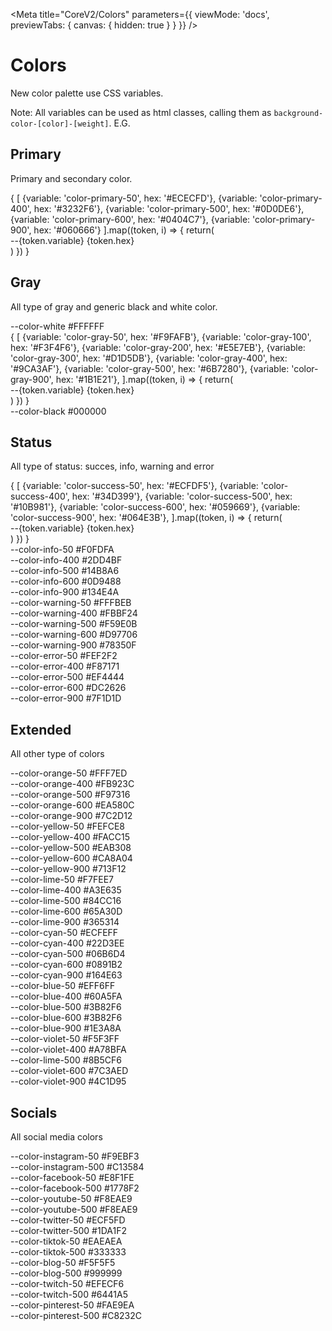 
<Meta
  title="CoreV2/Colors"
  parameters={{
    viewMode: 'docs',
    previewTabs: { canvas: { hidden: true } }
  }}
/>

# Colors

New color palette use CSS variables.

Note: All variables can be used as html classes, calling them as `background-color-[color]-[weight]`.
E.G. <div class="background-color-primary-50 font-color-gray-900">

## Primary

Primary and secondary color.

<div class="fx-col fx-gap-px-20">
  <div class="fx-row">
    <div class="palette-container">
      {
        [
          {variable: 'color-primary-50', hex: '#ECECFD'},
          {variable: 'color-primary-400', hex: '#3232F6'},
          {variable: 'color-primary-500', hex: '#0D0DE6'},
          {variable: 'color-primary-600', hex: '#0404C7'},
          {variable: 'color-primary-900', hex: '#060666'}
        ].map((token, i) => {
          return(
            <div key={i} class={token.variable + " color-container-v2"}>
              <span>--{token.variable}</span>
              <span>{token.hex}</span>
            </div>
          )
        })
      }
    </div>
  </div>
</div>

## Gray

All type of gray and generic black and white color.

<div class="fx-col fx-gap-px-20">
  <div class="fx-row fx-gap-px-20">
    <div class="palette-container">
      <div class="color-container-v2 color-white">
        <span>--color-white</span>
        <span>#FFFFFF</span>
      </div>
    </div>
    <div class="palette-container">
      {
        [
          {variable: 'color-gray-50', hex: '#F9FAFB'},
          {variable: 'color-gray-100', hex: '#F3F4F6'},
          {variable: 'color-gray-200', hex: '#E5E7EB'},
          {variable: 'color-gray-300', hex: '#D1D5DB'},
          {variable: 'color-gray-400', hex: '#9CA3AF'},
          {variable: 'color-gray-500', hex: '#6B7280'},
          {variable: 'color-gray-900', hex: '#1B1E21'},
        ].map((token, i) => {
          return(
            <div key={i} class={token.variable + " color-container-v2"}>
              <span>--{token.variable}</span>
              <span>{token.hex}</span>
            </div>
          )
        })
      }
    </div>
    <div class="palette-container">
      <div class="color-container-v2 color-black">
        <span>--color-black</span>
        <span>#000000</span>
      </div>
    </div>
  </div>
</div>

## Status

All type of status: succes, info, warning and error

<div class="fx-col fx-gap-px-20">
  <div class="fx-row fx-gap-px-20">
    <div class="palette-container">
      {
        [
          {variable: 'color-success-50', hex: '#ECFDF5'},
          {variable: 'color-success-400', hex: '#34D399'},
          {variable: 'color-success-500', hex: '#10B981'},
          {variable: 'color-success-600', hex: '#059669'},
          {variable: 'color-success-900', hex: '#064E3B'},
        ].map((token, i) => {
          return(
            <div key={i} class={token.variable + " color-container-v2"}>
              <span>--{token.variable}</span>
              <span>{token.hex}</span>
            </div>
          )
        })
      }
    </div>
    <div class="palette-container">
      <div class="color-container-v2 color-info-50">
        <span>--color-info-50</span>
        <span>#F0FDFA</span>
      </div>
      <div class="color-container-v2 color-info-400">
        <span>--color-info-400</span>
        <span>#2DD4BF</span>
      </div>
      <div class="color-container-v2 color-info-500">
        <span>--color-info-500</span>
        <span>#14B8A6</span>
      </div>
      <div class="color-container-v2 color-info-600">
        <span>--color-info-600</span>
        <span>#0D9488</span>
      </div>
      <div class="color-container-v2 color-info-900">
        <span>--color-info-900</span>
        <span>#134E4A</span>
      </div>
    </div>
    <div class="palette-container">
      <div class="color-container-v2 color-warning-50">
        <span>--color-warning-50</span>
        <span>#FFFBEB</span>
      </div>
      <div class="color-container-v2 color-warning-400">
        <span>--color-warning-400</span>
        <span>#FBBF24</span>
      </div>
      <div class="color-container-v2 color-warning-500">
        <span>--color-warning-500</span>
        <span>#F59E0B</span>
      </div>
      <div class="color-container-v2 color-warning-600">
        <span>--color-warning-600</span>
        <span>#D97706</span>
      </div>
      <div class="color-container-v2 color-warning-900">
        <span>--color-warning-900</span>
        <span>#78350F</span>
      </div>
    </div>
    <div class="palette-container">
      <div class="color-container-v2 color-error-50">
        <span>--color-error-50</span>
        <span>#FEF2F2</span>
      </div>
      <div class="color-container-v2 color-error-400">
        <span>--color-error-400</span>
        <span>#F87171</span>
      </div>
      <div class="color-container-v2 color-error-500">
        <span>--color-error-500</span>
        <span>#EF4444</span>
      </div>
      <div class="color-container-v2 color-error-600">
        <span>--color-error-600</span>
        <span>#DC2626</span>
      </div>
      <div class="color-container-v2 color-error-900">
        <span>--color-error-900</span>
        <span>#7F1D1D</span>
      </div>
    </div>
  </div>
</div>

## Extended

All other type of colors

<div class="fx-col fx-gap-px-20">
  <div class="fx-row fx-gap-px-20">
    <div class="palette-container">
      <div class="color-container-v2 color-orange-50">
        <span>--color-orange-50</span>
        <span>#FFF7ED</span>
      </div>
      <div class="color-container-v2 color-orange-400">
        <span>--color-orange-400</span>
        <span>#FB923C</span>
      </div>
      <div class="color-container-v2 color-orange-500">
        <span>--color-orange-500</span>
        <span>#F97316</span>
      </div>
      <div class="color-container-v2 color-orange-600">
        <span>--color-orange-600</span>
        <span>#EA580C</span>
      </div>
      <div class="color-container-v2 color-orange-900">
        <span>--color-orange-900</span>
        <span>#7C2D12</span>
      </div>
    </div>
    <div class="palette-container">
      <div class="color-container-v2 color-yellow-50">
        <span>--color-yellow-50</span>
        <span>#FEFCE8</span>
      </div>
      <div class="color-container-v2 color-yellow-400">
        <span>--color-yellow-400</span>
        <span>#FACC15</span>
      </div>
      <div class="color-container-v2 color-yellow-500">
        <span>--color-yellow-500</span>
        <span>#EAB308</span>
      </div>
      <div class="color-container-v2 color-yellow-600">
        <span>--color-yellow-600</span>
        <span>#CA8A04</span>
      </div>
      <div class="color-container-v2 color-yellow-900">
        <span>--color-yellow-900</span>
        <span>#713F12</span>
      </div>
    </div>
    <div class="palette-container">
      <div class="color-container-v2 color-lime-50">
        <span>--color-lime-50</span>
        <span>#F7FEE7</span>
      </div>
      <div class="color-container-v2 color-lime-400">
        <span>--color-lime-400</span>
        <span>#A3E635</span>
      </div>
      <div class="color-container-v2 color-lime-500">
        <span>--color-lime-500</span>
        <span>#84CC16</span>
      </div>
      <div class="color-container-v2 color-lime-600">
        <span>--color-lime-600</span>
        <span>#65A30D</span>
      </div>
      <div class="color-container-v2 color-lime-900">
        <span>--color-lime-900</span>
        <span>#365314</span>
      </div>
    </div>
  </div>
  <div class="fx-row fx-gap-px-20">
    <div class="palette-container">
      <div class="color-container-v2 color-cyan-50">
        <span>--color-cyan-50</span>
        <span>#ECFEFF</span>
      </div>
      <div class="color-container-v2 color-cyan-400">
        <span>--color-cyan-400</span>
        <span>#22D3EE</span>
      </div>
      <div class="color-container-v2 color-cyan-500">
        <span>--color-cyan-500</span>
        <span>#06B6D4</span>
      </div>
      <div class="color-container-v2 color-cyan-600">
        <span>--color-cyan-600</span>
        <span>#0891B2</span>
      </div>
      <div class="color-container-v2 color-cyan-900">
        <span>--color-cyan-900</span>
        <span>#164E63</span>
      </div>
    </div>
    <div class="palette-container">
      <div class="color-container-v2 color-blue-50">
        <span>--color-blue-50</span>
        <span>#EFF6FF</span>
      </div>
      <div class="color-container-v2 color-blue-400">
        <span>--color-blue-400</span>
        <span>#60A5FA</span>
      </div>
      <div class="color-container-v2 color-blue-500">
        <span>--color-blue-500</span>
        <span>#3B82F6</span>
      </div>
      <div class="color-container-v2 color-blue-600">
        <span>--color-blue-600</span>
        <span>#3B82F6</span>
      </div>
      <div class="color-container-v2 color-blue-900">
        <span>--color-blue-900</span>
        <span>#1E3A8A</span>
      </div>
    </div>
    <div class="palette-container">
      <div class="color-container-v2 color-violet-50">
        <span>--color-violet-50</span>
        <span>#F5F3FF</span>
      </div>
      <div class="color-container-v2 color-violet-400">
        <span>--color-violet-400</span>
        <span>#A78BFA</span>
      </div>
      <div class="color-container-v2 color-violet-500">
        <span>--color-lime-500</span>
        <span>#8B5CF6</span>
      </div>
      <div class="color-container-v2 color-violet-600">
        <span>--color-violet-600</span>
        <span>#7C3AED</span>
      </div>
      <div class="color-container-v2 color-violet-900">
        <span>--color-violet-900</span>
        <span>#4C1D95</span>
      </div>
    </div>
  </div>
</div>

## Socials

All social media colors

<div class="fx-col fx-gap-px-20">
  <div class="fx-row fx-gap-px-20">
    <div class="palette-container">
      <div class="color-container-v2 color-instagram-50">
        <span>--color-instagram-50</span>
        <span>#F9EBF3</span>
      </div>
      <div class="color-container-v2 color-instagram-500">
        <span>--color-instagram-500</span>
        <span>#C13584</span>
      </div>
    </div>
    <div class="palette-container">
      <div class="color-container-v2 color-facebook-50">
        <span>--color-facebook-50</span>
        <span>#E8F1FE</span>
      </div>
      <div class="color-container-v2 color-facebook-500">
        <span>--color-facebook-500</span>
        <span>#1778F2</span>
      </div>
    </div>
    <div class="palette-container">
      <div class="color-container-v2 color-youtube-50">
        <span>--color-youtube-50</span>
        <span>#F8EAE9</span>
      </div>
      <div class="color-container-v2 color-youtube-500">
        <span>--color-youtube-500</span>
        <span>#F8EAE9</span>
      </div>
    </div>
    <div class="palette-container">
      <div class="color-container-v2 color-twitter-50">
        <span>--color-twitter-50</span>
        <span>#ECF5FD</span>
      </div>
      <div class="color-container-v2 color-twitter-500">
        <span>--color-twitter-500</span>
        <span>#1DA1F2</span>
      </div>
    </div>
  </div>
  <div class="fx-row fx-gap-px-20">
    <div class="palette-container">
      <div class="color-container-v2 color-tiktok-50">
        <span>--color-tiktok-50</span>
        <span>#EAEAEA</span>
      </div>
      <div class="color-container-v2 color-tiktok-500">
        <span>--color-tiktok-500</span>
        <span>#333333</span>
      </div>
    </div>
    <div class="palette-container">
      <div class="color-container-v2 color-blog-50">
        <span>--color-blog-50</span>
        <span>#F5F5F5</span>
      </div>
      <div class="color-container-v2 color-blog-500">
        <span>--color-blog-500</span>
        <span>#999999</span>
      </div>
    </div>
    <div class="palette-container">
      <div class="color-container-v2 color-twitch-50">
        <span>--color-twitch-50</span>
        <span>#EFECF6</span>
      </div>
      <div class="color-container-v2 color-twitch-500">
        <span>--color-twitch-500</span>
        <span>#6441A5</span>
      </div>
    </div>
    <div class="palette-container">
      <div class="color-container-v2 color-pinterest-50">
        <span>--color-pinterest-50</span>
        <span>#FAE9EA</span>
      </div>
      <div class="color-container-v2 color-pinterest-500">
        <span>--color-pinterest-500</span>
        <span>#C8232C</span>
      </div>
    </div>
  </div>
</div>

